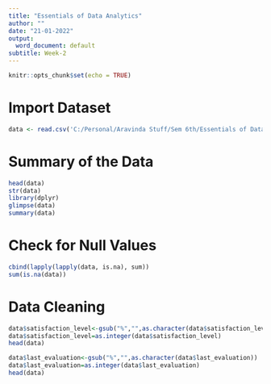 ---
title: "Essentials of Data Analytics"
author: ""
date: "21-01-2022"
output:
  word_document: default
subtitle: Week-2
---

```{r setup, include=FALSE}
knitr::opts_chunk$set(echo = TRUE)
```

# Import Dataset
```{r, echo=TRUE}
data <- read.csv('C:/Personal/Aravinda Stuff/Sem 6th/Essentials of Data Analytics/Project/HR_Employee_Data.csv')
```

# Summary of the Data
```{r, echo=TRUE}
head(data)
str(data)
library(dplyr) 
glimpse(data)
summary(data)
```


# Check for Null Values
```{r, echo=TRUE}
cbind(lapply(lapply(data, is.na), sum))
sum(is.na(data))
```

# Data Cleaning
```{r}
data$satisfaction_level<-gsub("%","",as.character(data$satisfaction_level))
data$satisfaction_level=as.integer(data$satisfaction_level)
head(data)
```


```{r, echo=TRUE}
data$last_evaluation<-gsub("%","",as.character(data$last_evaluation))
data$last_evaluation=as.integer(data$last_evaluation)
head(data)
```

```{r, echo=TRUE}

```

```{r, echo=TRUE}

```

```{r, echo=TRUE}

```

```{r, echo=TRUE}

```

```{r, echo=TRUE}

```

```{r, echo=TRUE}

```